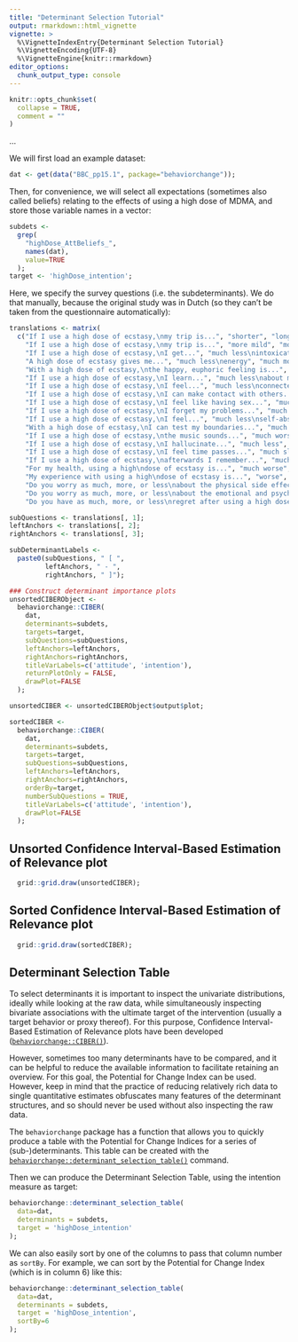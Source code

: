 ---
title: "Determinant Selection Tutorial"
output: rmarkdown::html_vignette
vignette: >
  %\VignetteIndexEntry{Determinant Selection Tutorial}
  %\VignetteEncoding{UTF-8}
  %\VignetteEngine{knitr::rmarkdown}
editor_options: 
  chunk_output_type: console
---

```{r, include = FALSE}
knitr::opts_chunk$set(
  collapse = TRUE,
  comment = ""
)
```

...

We will first load an example dataset:

```{r}
dat <- get(data("BBC_pp15.1", package="behaviorchange"));
```

Then, for convenience, we will select all expectations (sometimes also called beliefs) relating to the effects of using a high dose of MDMA, and store those variable names in a vector:

```{r}
subdets <-
  grep(
    "highDose_AttBeliefs_",
    names(dat),
    value=TRUE
  );
target <- 'highDose_intention';
```

Here, we specify the survey questions (i.e. the subdeterminants). We do that manually, because the original study was in Dutch (so they can't be taken from the questionnaire automatically):

```{r labels}

translations <- matrix(
  c("If I use a high dose of ecstasy,\nmy trip is...", "shorter", "longer",
    "If I use a high dose of ecstasy,\nmy trip is...", "more mild", "more intense",
    "If I use a high dose of ecstasy,\nI get...", "much less\nintoxicated", "much more\nintoxicated",
    "A high dose of ecstasy gives me...", "much less\nenergy", "much more\nenergy",
    "With a high dose of ecstasy,\nthe happy, euphoric feeling is...", "much weaker", "much stronger",
    "If I use a high dose of ecstasy,\nI learn...", "much less\nabout myself", "much more\nabout myself",
    "If I use a high dose of ecstasy,\nI feel...", "much less\nconnected\n to others", "much more\nconnected\nto others",
    "If I use a high dose of ecstasy,\nI can make contact with others...", "much harder", "much easier",
    "If I use a high dose of ecstasy,\nI feel like having sex...", "much less", "much more",
    "If I use a high dose of ecstasy,\nI forget my problems...", "much slower", "much faster",
    "If I use a high dose of ecstasy,\nI feel...", "much less\nself-absorbed", "much more\nself-absorbed",
    "With a high dose of ecstasy,\nI can test my boundaries...", "much less", "much better",
    "If I use a high dose of ecstasy,\nthe music sounds...", "much worse", "much better",
    "If I use a high dose of ecstasy,\nI hallucinate...", "much less", "much more",
    "If I use a high dose of ecstasy,\nI feel time passes...", "much slower", "much faster",
    "If I use a high dose of ecstasy,\nafterwards I remember...", "much less", "much more",
    "For my health, using a high\ndose of ecstasy is...", "much worse", "much better",
    "My experience with using a high\ndose of ecstasy is...", "worse", "better",
    "Do you worry as much, more, or less\nabout the physical side effects of\nusing a high dose of ecstasy?", "worry\nmuch less", "worry\nmuch more",
    "Do you worry as much, more, or less\nabout the emotional and psychic side\neffects of using a high dose of ecstasy?", "worry\nmuch less", "worry\nmuch more",
    "Do you have as much, more, or less\nregret after using a high dose of ecstasy?", "much less\nregret", "much more\nregret"), ncol=3, byrow=TRUE);

subQuestions <- translations[, 1];
leftAnchors <- translations[, 2];
rightAnchors <- translations[, 3];

subDeterminantLabels <-
  paste0(subQuestions, " [ ",
         leftAnchors, " - ",
         rightAnchors, " ]");

```










```{r CIBER-1}

### Construct determinant importance plots
unsortedCIBERObject <-
  behaviorchange::CIBER(
    dat,
    determinants=subdets,
    targets=target,
    subQuestions=subQuestions,
    leftAnchors=leftAnchors,
    rightAnchors=rightAnchors,
    titleVarLabels=c('attitude', 'intention'),
    returnPlotOnly = FALSE,
    drawPlot=FALSE
  );

unsortedCIBER <- unsortedCIBERObject$output$plot;

sortedCIBER <-
  behaviorchange::CIBER(
    dat,
    determinants=subdets,
    targets=target,
    subQuestions=subQuestions,
    leftAnchors=leftAnchors,
    rightAnchors=rightAnchors,
    orderBy=target,
    numberSubQuestions = TRUE,
    titleVarLabels=c('attitude', 'intention'),
    drawPlot=FALSE
  );

```

## Unsorted Confidence Interval-Based Estimation of Relevance plot

```{r fig.cap="Unsorted Confidence Interval-Based Estimation of Relevance plot", fig.width=attr(unsortedCIBER, 'width'), fig.height=attr(unsortedCIBER, 'height'), results='asis'}
  grid::grid.draw(unsortedCIBER);
```

## Sorted Confidence Interval-Based Estimation of Relevance plot

```{r fig.cap="Sorted Confidence Interval-Based Estimation of Relevance plot", fig.width=attr(sortedCIBER, 'width'), fig.height=attr(sortedCIBER, 'height'), results='asis'}
  grid::grid.draw(sortedCIBER);
```




<!----------------------------------------------------------------------------->

## Determinant Selection Table

To select determinants it is important to inspect the univariate distributions, ideally while looking at the raw data, while simultaneously inspecting bivariate associations with the ultimate target of the intervention (usually a target behavior or proxy thereof). For this purpose, Confidence Interval-Based Estimation of Relevance plots have been developed ([`behaviorchange::CIBER()`](https://r-packages.gitlab.io/behaviorchange/reference/CIBER.html)).

However, sometimes too many determinants have to be compared, and it can be helpful to reduce the available information to facilitate retaining an overview. For this goal, the Potential for Change Index can be used. However, keep in mind that the practice of reducing relatively rich data to single quantitative estimates obfuscates many features of the determinant structures, and so should never be used without also inspecting the raw data.

The `behaviorchange` package has a function that allows you to quickly produce a table with the Potential for Change Indices for a series of (sub-)determinants. This table can be created with the [`behaviorchange::determinant_selection_table()`](https://r-packages.gitlab.io/behaviorchange/reference/potential_for_change.html) command.



Then we can produce the Determinant Selection Table, using the intention measure as target:

```{r}
behaviorchange::determinant_selection_table(
  data=dat,
  determinants = subdets,
  target = 'highDose_intention'
);
```

We can also easily sort by one of the columns to pass that column number as `sortBy`. For example, we can sort by the Potential for Change Index (which is in column 6) like this:

```{r}
behaviorchange::determinant_selection_table(
  data=dat,
  determinants = subdets,
  target = 'highDose_intention',
  sortBy=6
);
```

